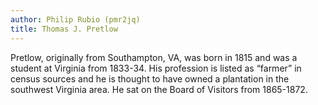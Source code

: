```yaml
---
author: Philip Rubio (pmr2jq)
title: Thomas J. Pretlow
---
```

Pretlow, originally from Southampton, VA, was born in 1815 and was a student at Virginia from 1833-34. His profession is listed as “farmer” in census sources and he is thought to have owned a plantation in the southwest Virginia area. He sat on the Board of Visitors from 1865-1872.